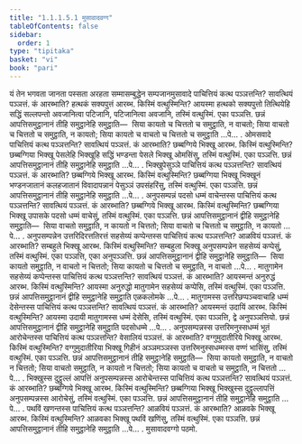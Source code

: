 ```yaml
---
title: "1.1.1.5.1 मुसावादवग्ग"
tableOfContents: false
sidebar:
  order: 1
type: "tipitaka"
basket: "vi"
book: "pari"
---
```



<DynamicBreadcrumb />

<Division number="54" book="pari">

<Paragraph number="119" book="pari">
यं तेन भगवता जानता पस्सता अरहता सम्मासम्बुद्धेन सम्पजानमुसावादे पाचित्तियं कत्थ पञ्ञत्तन्ति? सावत्थियं पञ्ञत्तं. कं आरब्भाति? हत्थकं सक्यपुत्तं आरब्भ. किस्मिं वत्थुस्मिन्ति? आयस्मा हत्थको सक्यपुत्तो तित्थियेहि सद्धिं सल्लपन्तो अवजानित्वा पटिजानि, पटिजानित्वा अवजानि, तस्मिं वत्थुस्मिं. एका पञ्ञत्ति. छन्नं आपत्तिसमुट्ठानानं तीहि समुट्ठानेहि समुट्ठाति—  सिया कायतो च चित्ततो च समुट्ठाति, न वाचतो; सिया वाचतो च चित्ततो च समुट्ठाति, न कायतो; सिया कायतो च वाचतो च चित्ततो च समुट्ठाति …पे… .
</Paragraph>

</Division>
<Division number="55" book="pari">

<Paragraph number="120" book="pari">
ओमसवादे पाचित्तियं कत्थ पञ्ञत्तन्ति? सावत्थियं पञ्ञत्तं. कं आरब्भाति? छब्बग्गिये भिक्खू आरब्भ. किस्मिं वत्थुस्मिन्ति? छब्बग्गिया भिक्खू पेसलेहि भिक्खूहि सद्धिं भण्डन्ता पेसले भिक्खू ओमसिंसु, तस्मिं वत्थुस्मिं. एका पञ्ञत्ति. छन्नं आपत्तिसमुट्ठानानं तीहि समुट्ठानेहि समुट्ठाति …पे… .
</Paragraph>

</Division>
<Division number="56" book="pari">

<Paragraph number="121" book="pari">
भिक्खुपेसुञ्ञे पाचित्तियं कत्थ पञ्ञत्तन्ति? सावत्थियं पञ्ञत्तं. कं आरब्भाति? छब्बग्गिये भिक्खू आरब्भ. किस्मिं वत्थुस्मिन्ति? छब्बग्गिया भिक्खू भिक्खूनं भण्डनजातानं कलहजातानं विवादापन्नानं पेसुञ्ञं उपसंहरिंसु, तस्मिं वत्थुस्मिं. एका पञ्ञत्ति. छन्नं आपत्तिसमुट्ठानानं तीहि समुट्ठानेहि समुट्ठाति …पे… .
</Paragraph>

</Division>
<Division number="57" book="pari">

<Paragraph number="122" book="pari">
अनुपसम्पन्नं पदसो धम्मं वाचेन्तस्स पाचित्तियं कत्थ पञ्ञत्तन्ति? सावत्थियं पञ्ञत्तं. कं आरब्भाति? छब्बग्गिये भिक्खू आरब्भ. किस्मिं वत्थुस्मिन्ति? छब्बग्गिया भिक्खू उपासके पदसो धम्मं वाचेसुं, तस्मिं वत्थुस्मिं. एका पञ्ञत्ति. छन्नं आपत्तिसमुट्ठानानं द्वीहि समुट्ठानेहि समुट्ठाति—  सिया वाचतो समुट्ठाति, न कायतो न चित्ततो; सिया वाचतो च चित्ततो च समुट्ठाति, न कायतो …पे… .
</Paragraph>

</Division>
<Division number="58" book="pari">

<Paragraph number="123" book="pari">
अनुपसम्पन्नेन उत्तरिदिरत्ततिरत्तं सहसेय्यं कप्पेन्तस्स पाचित्तियं कत्थ पञ्ञत्तन्ति? आळवियं पञ्ञत्तं. कं आरब्भाति? सम्बहुले भिक्खू आरब्भ. किस्मिं वत्थुस्मिन्ति? सम्बहुला भिक्खू अनुपसम्पन्नेन सहसेय्यं कप्पेसुं, तस्मिं वत्थुस्मिं. एका पञ्ञत्ति, एका अनुपञ्ञत्ति. छन्नं आपत्तिसमुट्ठानानं द्वीहि समुट्ठानेहि समुट्ठाति—  सिया कायतो समुट्ठाति, न वाचतो न चित्ततो; सिया कायतो च चित्ततो च समुट्ठाति, न वाचतो …पे… .
</Paragraph>

</Division>
<Division number="59" book="pari">

<Paragraph number="124" book="pari">
मातुगामेन सहसेय्यं कप्पेन्तस्स पाचित्तियं कत्थ पञ्ञत्तन्ति? सावत्थियं पञ्ञत्तं. कं आरब्भाति? आयस्मन्तं अनुरुद्धं आरब्भ. किस्मिं वत्थुस्मिन्ति? आयस्मा अनुरुद्धो मातुगामेन सहसेय्यं कप्पेसि, तस्मिं वत्थुस्मिं. एका पञ्ञत्ति. छन्नं आपत्तिसमुट्ठानानं द्वीहि समुट्ठानेहि समुट्ठाति एळकलोमके …पे… .
</Paragraph>

</Division>
<Division number="60" book="pari">

<Paragraph number="125" book="pari">
मातुगामस्स उत्तरिछप्पञ्चवाचाहि धम्मं देसेन्तस्स पाचित्तियं कत्थ पञ्ञत्तन्ति? सावत्थियं पञ्ञत्तं. कं आरब्भाति? आयस्मन्तं उदायिं आरब्भ. किस्मिं वत्थुस्मिन्ति? आयस्मा उदायी मातुगामस्स धम्मं देसेसि, तस्मिं वत्थुस्मिं. एका पञ्ञत्ति, द्वे अनुपञ्ञत्तियो. छन्नं आपत्तिसमुट्ठानानं द्वीहि समुट्ठानेहि समुट्ठाति पदसोधम्मे …पे… .
</Paragraph>

</Division>
<Division number="61" book="pari">

<Paragraph number="126" book="pari">
अनुपसम्पन्नस्स उत्तरिमनुस्सधम्मं भूतं आरोचेन्तस्स पाचित्तियं कत्थ पञ्ञत्तन्ति? वेसालियं पञ्ञत्तं. कं आरब्भाति? वग्गुमुदातीरिये भिक्खू आरब्भ. किस्मिं वत्थुस्मिन्ति? वग्गुमुदातीरिया भिक्खू गिहीनं अञ्ञमञ्ञस्स उत्तरिमनुस्सधम्मस्स वण्णं भासिंसु, तस्मिं वत्थुस्मिं. एका पञ्ञत्ति. छन्नं आपत्तिसमुट्ठानानं तीहि समुट्ठानेहि समुट्ठाति—  सिया कायतो समुट्ठाति, न वाचतो न चित्ततो; सिया वाचतो समुट्ठाति, न कायतो न चित्ततो; सिया कायतो च वाचतो च समुट्ठाति, न चित्ततो …पे… .
</Paragraph>

</Division>
<Division number="62" book="pari">

<Paragraph number="127" book="pari">
भिक्खुस्स दुट्ठुल्लं आपत्तिं अनुपसम्पन्नस्स आरोचेन्तस्स पाचित्तियं कत्थ पञ्ञत्तन्ति? सावत्थियं पञ्ञत्तं. कं आरब्भाति? छब्बग्गिये भिक्खू आरब्भ. किस्मिं वत्थुस्मिन्ति? छब्बग्गिया भिक्खू भिक्खुस्स दुट्ठुल्लापत्तिं अनुपसम्पन्नस्स आरोचेसुं, तस्मिं वत्थुस्मिं. एका पञ्ञत्ति. छन्नं आपत्तिसमुट्ठानानं तीहि समुट्ठानेहि समुट्ठाति …पे… .
</Paragraph>

</Division>
<Division number="63" book="pari">

<Paragraph number="128" book="pari">
पथविं खणन्तस्स पाचित्तियं कत्थ पञ्ञत्तन्ति? आळवियं पञ्ञत्तं. कं आरब्भाति? आळवके भिक्खू आरब्भ. किस्मिं वत्थुस्मिन्ति? आळवका भिक्खू पथविं खणिंसु, तस्मिं वत्थुस्मिं. एका पञ्ञत्ति. छन्नं आपत्तिसमुट्ठानानं तीहि समुट्ठानेहि समुट्ठाति …पे… .

</Paragraph>
</Division>

<Paragraph number="129" type="center" book="pari">
मुसावादवग्गो पठमो.
</Paragraph>